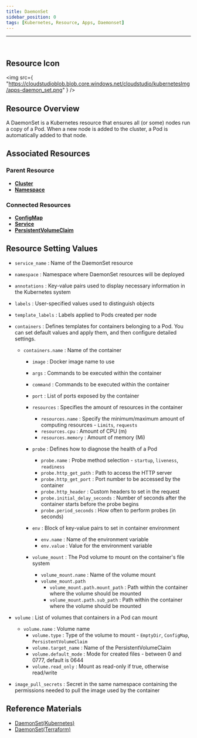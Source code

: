 ```yaml
---
title: DaemonSet
sidebar_position: 0
tags: [Kubernetes, Resource, Apps, Daemonset]
---
```



<hr />
<br />


## Resource Icon

<img
    src={
        "https://cloudstudioblob.blob.core.windows.net/cloudstudio/kubernetesImg/apps-daemon_set.png"
    }
/>

## Resource Overview

A DaemonSet is a Kubernetes resource that ensures all (or some) nodes run a copy of a Pod. When a new node is added to the cluster, a Pod is automatically added to that node.

## Associated Resources

### Parent Resource

-   [**Cluster**](https://docs.cstudio.app/en/docs/resource/kubernetes/Base/Cluster)
-   [**Namespace**](https://docs.cstudio.app/en/docs/resource/kubernetes/Core/Namespace)

### Connected Resources

-   [**ConfigMap**](https://docs.cstudio.app/en/docs/resource/kubernetes/Core/ConfigMap)
-   [**Service**](https://docs.cstudio.app/en/docs/resource/kubernetes/Core/Service)
-   [**PersistentVolumeClaim**](https://docs.cstudio.app/en/docs/resource/kubernetes/Core/PersistentVolumeClaim)

## Resource Setting Values

-   `service_name` : Name of the DaemonSet resource

-   `namespace` : Namespace where DaemonSet resources will be deployed

-   `annotations` : Key-value pairs used to display necessary information in the Kubernetes system

-   `labels` : User-specified values used to distinguish objects

-   `template_labels` : Labels applied to Pods created per node

-   `containers` : Defines templates for containers belonging to a Pod. You can set default values and apply them, and then configure detailed settings.
 
    -   `containers.name` : Name of the container

        -   `image` : Docker image name to use

        -   `args` : Commands to be executed within the container

        -   `command` : Commands to be executed within the container

        -   `port` : List of ports exposed by the container

        -   `resources` : Specifies the amount of resources in the container

            -   `resources.name` : Specify the minimum/maximum amount of computing resources - `Limits`, `requests`
            -   `resources.cpu` : Amount of CPU (m)
            -   `resources.memory` : Amount of memory (Mi)
        -   `probe` : Defines how to diagnose the health of a Pod
            -   `probe.name` : Probe method selection - `startup`, `liveness`, `readiness`
            -   `probe.http_get_path` : Path to access the HTTP server
            -   `probe.http_get_port` : Port number to be accessed by the container
            -   `probe.http_header` : Custom headers to set in the request
            -   `probe.initial_delay_seconds` : Number of seconds after the container starts before the probe begins
            -   `probe.period_seconds` : How often to perform probes (in seconds)
        -   `env` : Block of key-value pairs to set in container environment
            -   `env.name` : Name of the environment variable
            -   `env.value` : Value for the environment variable
        -   `volume_mount` : The Pod volume to mount on the container's file system
            -   `volume_mount.name` : Name of the volume mount
            -   `volume_mount.path`
                -   `volume_mount.path.mount_path` : Path within the container where the volume should be mounted
                -   `volume_mount.path.sub_path` : Path within the container where the volume should be mounted
-   `volume` : List of volumes that containers in a Pod can mount
    -   `volume.name` : Volume name
        -   `volume.type` : Type of the volume to mount - `EmptyDir`, `ConfigMap`, `PersistentVolumeClaim`
        -   `volume.target_name` : Name of the PersistentVolumeClaim
        -   `volume.default_mode` : Mode for created files - between 0 and 0777, default is 0644
        -   `volume.read_only` : Mount as read-only if true, otherwise read/write
-   `image_pull_secrets` : Secret in the same namespace containing the permissions needed to pull the image used by the container

## Reference Materials

-   [DaemonSet(Kubernetes)](https://kubernetes.io/en/docs/concepts/workloads/controllers/daemonset/)
-   [DaemonSet(Terraform)](https://registry.terraform.io/providers/hashicorp/kubernetes/latest/en/docs/resources/daemonset)
